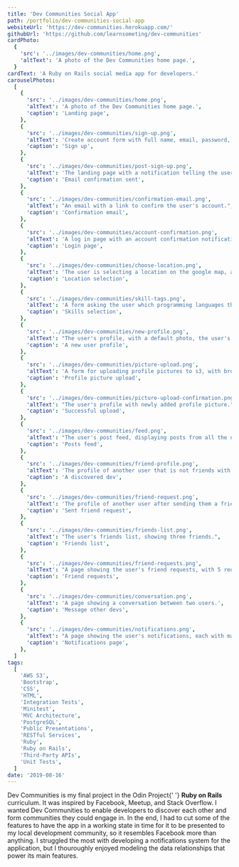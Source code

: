 ```yaml
---
title: 'Dev Communities Social App'
path: /portfolio/dev-communities-social-app
websiteUrl: 'https://dev-communities.herokuapp.com/'
githubUrl: 'https://github.com/learnsometing/dev-communities'
cardPhoto:
  {
    'src': '../images/dev-communities/home.png',
    'altText': 'A photo of the Dev Communities home page.',
  }
cardText: 'A Ruby on Rails social media app for developers.'
carouselPhotos:
  [
    {
      'src': '../images/dev-communities/home.png',
      'altText': 'A photo of the Dev Communities home page.',
      'caption': 'Landing page',
    },
    {
      'src': '../images/dev-communities/sign-up.png',
      'altText': 'Create account form with full name, email, password, and password confirmation fields.',
      'caption': 'Sign up',
    },
    {
      'src': '../images/dev-communities/post-sign-up.png',
      'altText': 'The landing page with a notification telling the user to check their email for a confirmation link.',
      'caption': 'Email confirmation sent',
    },
    {
      'src': '../images/dev-communities/confirmation-email.png',
      'altText': "An email with a link to confirm the user's account.",
      'caption': 'Confirmation email',
    },
    {
      'src': '../images/dev-communities/account-confirmation.png',
      'altText': 'A log in page with an account confirmation notification and a form with email and password fields.',
      'caption': 'Login page',
    },
    {
      'src': '../images/dev-communities/choose-location.png',
      'altText': 'The user is selecting a location on the google map, and a pop up is asking the user to confirm their location.',
      'caption': 'Location selection',
    },
    {
      'src': '../images/dev-communities/skill-tags.png',
      'altText': 'A form asking the user which programming languages they use, which can be chosen via a multi select search.',
      'caption': 'Skills selection',
    },
    {
      'src': '../images/dev-communities/new-profile.png',
      'altText': "The user's profile, with a default photo, the user's name, a tag cloud of the user's skills, the user's location, a link to the user's friends list, and a form for making posts.",
      'caption': 'A new user profile',
    },
    {
      'src': '../images/dev-communities/picture-upload.png',
      'altText': 'A form for uploading profile pictures to s3, with browse, upload, and cancel buttons.',
      'caption': 'Profile picture upload',
    },
    {
      'src': '../images/dev-communities/picture-upload-confirmation.png',
      'altText': "The user's profile with newly added profile picture.",
      'caption': 'Successful upload',
    },
    {
      'src': '../images/dev-communities/feed.png',
      'altText': "The user's post feed, displaying posts from all the user's friends.",
      'caption': 'Posts feed',
    },
    {
      'src': '../images/dev-communities/friend-profile.png',
      'altText': 'The profile of another user that is not friends with the logged in user with message and friend request buttons.',
      'caption': 'A discovered dev',
    },
    {
      'src': '../images/dev-communities/friend-request.png',
      'altText': 'The profile of another user after sending them a friend request',
      'caption': 'Sent friend request',
    },
    {
      'src': '../images/dev-communities/friends-list.png',
      'altText': "The user's friends list, showing three friends.",
      'caption': 'Friends list',
    },
    {
      'src': '../images/dev-communities/friend-requests.png',
      'altText': "A page showing the user's friend requests, with 5 requests pending.",
      'caption': 'Friend requests',
    },
    {
      'src': '../images/dev-communities/conversation.png',
      'altText': 'A page showing a conversation between two users.',
      'caption': 'Message other devs',
    },
    {
      'src': '../images/dev-communities/notifications.png',
      'altText': "A page showing the user's notifications, each with mark as read button.",
      'caption': 'Notifications page',
    },
  ]
tags:
  [
    'AWS S3',
    'Bootstrap',
    'CSS',
    'HTML',
    'Integration Tests',
    'Minitest',
    'MVC Architecture',
    'PostgreSQL',
    'Public Presentations',
    'RESTful Services',
    'Ruby',
    'Ruby on Rails',
    'Third-Party APIs',
    'Unit Tests',
  ]
date: '2019-08-16'
---
```


<Grid item>
  <Typography variant={'body1'} className="description fade-in" gutterBottom>
    Dev Communities is my final project in the Odin Project{' '}
    <strong>Ruby on Rails</strong> curriculum. It was inspired by Facebook,
    Meetup, and Stack Overflow.
  </Typography>
</Grid>
<Grid item>
  <Typography variant={'body1'} className="description fade-in" gutterBottom>
    I wanted Dev Communities to enable developers to discover each other and
    form communities they could engage in. In the end, I had to cut some of the
    features to have the app in a working state in time for it to be presented
    to my local development community, so it resembles Facebook more than
    anything.
  </Typography>
</Grid>
<Grid item>
  <Typography variant={'body1'} className="description fade-in" gutterBottom>
    I struggled the most with developing a notifications system for the
    application, but I thouroughly enjoyed modeling the data relationships that
    power its main features.
  </Typography>
</Grid>
